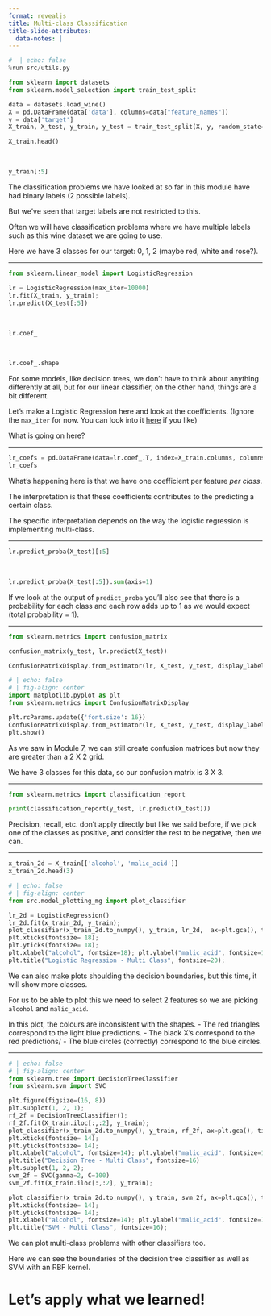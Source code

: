 ```yaml
---
format: revealjs
title: Multi-class Classification
title-slide-attributes:
  data-notes: |
---
```


```python
#  | echo: false
%run src/utils.py
```

```python
from sklearn import datasets
from sklearn.model_selection import train_test_split

data = datasets.load_wine()
X = pd.DataFrame(data['data'], columns=data["feature_names"])
y = data['target']
X_train, X_test, y_train, y_test = train_test_split(X, y, random_state=2021)

X_train.head()
```

<br>

```python
y_train[:5]
```


:::{.notes} 
The classification problems we have looked at so far in this module have had binary labels (2 possible labels).

But we've seen that target labels are not restricted to this.

Often we will have classification problems where we have multiple labels such as this wine dataset we are going to use.

Here we have 3 classes for our target: 0, 1, 2 (maybe red, white and rose?).
:::

---

```python
from sklearn.linear_model import LogisticRegression

lr = LogisticRegression(max_iter=10000)
lr.fit(X_train, y_train);
lr.predict(X_test[:5])
```

<br>

```python
lr.coef_
```

<br>

```python
lr.coef_.shape
```


:::{.notes} 
For some models, like decision trees, we don't have to think about anything differently at all, but for our linear classifier, on the other hand, things are a bit different. 

Let's make a Logistic Regression here and look at the coefficients. (Ignore the `max_iter` for now. You can look into it <a href="https://medium.com/analytics-vidhya/a-complete-understanding-of-how-the-logistic-regression-can-perform-classification-a8e951d31c76" target="_blank">here</a> if you like)

What is going on here?
:::

---

```python
lr_coefs = pd.DataFrame(data=lr.coef_.T, index=X_train.columns, columns=lr.classes_)
lr_coefs
```


:::{.notes} 
What's happening here is that we have one coefficient per feature *per class*.

The interpretation is that these coefficients contributes to the predicting a certain class. 

The specific interpretation depends on the way the logistic regression is implementing multi-class.
:::

---

```python
lr.predict_proba(X_test)[:5]
```

<br>

```python
lr.predict_proba(X_test[:5]).sum(axis=1)
```


:::{.notes} 
If we look at the output of `predict_proba` you'll also see that there is a probability for each class and each row adds up to 1 as we would expect (total probability = 1).
:::

---

```python
from sklearn.metrics import confusion_matrix

confusion_matrix(y_test, lr.predict(X_test))
```

```python
ConfusionMatrixDisplay.from_estimator(lr, X_test, y_test, display_labels=lr.classes_, cmap='Blues', values_format='d');
```

```python
# | echo: false
# | fig-align: center
import matplotlib.pyplot as plt
from sklearn.metrics import ConfusionMatrixDisplay

plt.rcParams.update({'font.size': 16})
ConfusionMatrixDisplay.from_estimator(lr, X_test, y_test, display_labels=lr.classes_, cmap='Blues', values_format='d');
plt.show()
```


:::{.notes}
As we saw in Module 7, we can still create confusion matrices but now they are greater than a 2 X 2 grid. 

We have 3 classes for this data, so our confusion matrix is 3 X 3.
:::

---

```python
from sklearn.metrics import classification_report

print(classification_report(y_test, lr.predict(X_test)))
```

:::{.notes} 
Precision, recall, etc. don't apply directly but like we said before, if we pick one of the classes as positive, and consider the rest to be negative, then we can.
:::

---

```python
x_train_2d = X_train[['alcohol', 'malic_acid']]
x_train_2d.head(3)
```

```python
# | echo: false
# | fig-align: center
from src.model_plotting_mg import plot_classifier

lr_2d = LogisticRegression()
lr_2d.fit(x_train_2d, y_train);
plot_classifier(x_train_2d.to_numpy(), y_train, lr_2d,  ax=plt.gca(), ticks=True)
plt.xticks(fontsize= 18);
plt.yticks(fontsize= 18);
plt.xlabel("alcohol", fontsize=18); plt.ylabel("malic_acid", fontsize=18)
plt.title("Logistic Regression - Multi Class", fontsize=20);
```


:::{.notes} 
We can also make plots shoulding the decision boundaries, but this time, it will show more classes.

For us to be able to plot this we need to select 2 features so we are picking `alcohol` and `malic_acid`. 

In this plot, the colours are inconsistent with the shapes. 
- The red triangles correspond to the light blue predictions.
- The black X's correspond to the red predictions/
- The blue circles (correctly) correspond to the blue circles.
:::

---

```python
# | echo: false
# | fig-align: center
from sklearn.tree import DecisionTreeClassifier
from sklearn.svm import SVC

plt.figure(figsize=(16, 8))
plt.subplot(1, 2, 1);
rf_2f = DecisionTreeClassifier();
rf_2f.fit(X_train.iloc[:,:2], y_train);
plot_classifier(x_train_2d.to_numpy(), y_train, rf_2f, ax=plt.gca(), ticks=True)
plt.xticks(fontsize= 14);
plt.yticks(fontsize= 14);
plt.xlabel("alcohol", fontsize=14); plt.ylabel("malic_acid", fontsize=14)
plt.title("Decision Tree - Multi Class", fontsize=16)
plt.subplot(1, 2, 2);
svm_2f = SVC(gamma=2, C=100)
svm_2f.fit(X_train.iloc[:,:2], y_train);

plot_classifier(x_train_2d.to_numpy(), y_train, svm_2f, ax=plt.gca(), ticks=True)
plt.xticks(fontsize= 14);
plt.yticks(fontsize= 14);
plt.xlabel("alcohol", fontsize=14); plt.ylabel("malic_acid", fontsize=14)
plt.title("SVM - Multi Class", fontsize=16);
```


:::{.notes} 
We can plot multi-class problems with other classifiers too. 

Here we can see the boundaries of the decision tree classifier as well as SVM with an RBF kernel. 
:::



# Let’s apply what we learned!